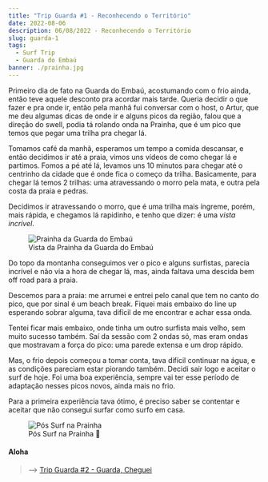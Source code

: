 ```yaml
---
title: "Trip Guarda #1 - Reconhecendo o Território"
date: 2022-08-06
description: 06/08/2022 - Reconhecendo o Território
slug: guarda-1
tags:
  - Surf Trip
  - Guarda do Embaú
banner: ./prainha.jpg
---
```


Primeiro dia de fato na Guarda do Embaú, acostumando com o frio ainda, então teve aquele desconto pra acordar mais tarde. Queria decidir o que fazer e pra onde ir, então pela manhã fui conversar com o host, o Artur, que me deu algumas dicas de onde ir e alguns picos da região, falou que a direção do swell, podia tá rolando onda na Prainha, que é um pico que temos que pegar uma trilha pra chegar lá.

Tomamos café da manhã, esperamos um tempo a comida descansar, e então decidimos ir até a praia, vimos uns vídeos de como chegar lá e partimos. Fomos a pé até lá, levamos uns 10 minutos para chegar até o centrinho da cidade que é onde fica o começo da trilha. Basicamente, para chegar lá temos 2 trilhas: uma atravessando o morro pela mata, e outra pela costa da praia e pedras.

Decidimos ir atravessando o morro, que é uma trilha mais íngreme, porém, mais rápida, e chegamos lá rapidinho, e tenho que dizer: é uma *vista incrível*.

<figure>
    <img src="./prainha.jpg"
         alt="Prainha da Guarda do Embaú">
    <figcaption>Vista da Prainha da Guarda do Embaú</figcaption>
</figure>

Do topo da montanha conseguimos ver o pico e alguns surfistas, parecia incrível e não via a hora de chegar lá, mas, ainda faltava uma descida bem off road para a praia.

Descemos para a praia: me arrumei e entrei pelo canal que tem no canto do pico, que por sinal é um beach break. Fiquei mais embaixo do line up esperando sobrar alguma, tava difícil de me encontrar e achar essa onda.

Tentei ficar mais embaixo, onde tinha um outro surfista mais velho, sem muito sucesso também. Saí da sessão com 2 ondas só, mas eram ondas que mostravam a força do pico: uma parede extensa e um drop rápido.

Mas, o frio depois começou a tomar conta, tava difícil continuar na água, e as condições pareciam estar piorando também. Decidi sair logo e aceitar o surf de hoje. Foi uma boa experiência, sempre vai ter esse período de adaptação nesses picos novos, ainda mais no frio.

Para a primeira experiência tava ótimo, é preciso saber se contentar e aceitar que não consegui surfar como surfo em casa.

<figure>
    <img src="./frio.jpg"
         alt="Pós Surf na Prainha">
    <figcaption>Pós Surf na Prainha 🥶</figcaption>
</figure>

#### Aloha

> ⟶ <a href="https://meusurf.blog/guarda-3">Trip Guarda #2 - Guarda, Cheguei</a>